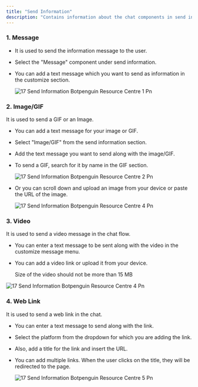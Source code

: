 ```yaml
---
title: "Send Information"
description: "Contains information about the chat components in send information."
---
```


### **1. Message**

- It is used to send the information message to the user.
- Select the "Message" component under send information.
- You can add a text message which you want to send as information in the customize section.

  ![17 Send Information Botpenguin Resource Centre 1 Pn](/images/how-botpenguin-works/send-info/17.send_information__botpenguin_resource_centre-1.png)

### **2. Image/GIF**

It is used to send a GIF or an Image.

- You can add a text message for your image or GIF.
- Select "Image/GIF" from the send information section.
- Add the text message you want to send along with the image/GIF.
- To send a GIF, search for it by name in the GIF section.

  ![17 Send Information Botpenguin Resource Centre 2 Pn](/images/how-botpenguin-works/send-info/17.send_information__botpenguin_resource_centre-2.png)


- Or you can scroll down and upload an image from your device or paste the URL of the image.

  ![17 Send Information Botpenguin Resource Centre 4 Pn](/images/how-botpenguin-works/send-info/17.send_information__botpenguin_resource_centre-3.png)

### **3. Video**

It is used to send a video message in the chat flow.

- You can enter a text message to be sent along with the video in the customize message menu.
- You can add a video link or upload it from your device.

  <Info>
    Size of the video should not be more than 15 MB
  </Info>

![17 Send Information Botpenguin Resource Centre 4 Pn](/images/how-botpenguin-works/send-info/17.send_information__botpenguin_resource_centre-4.png)

### **4. Web Link**

It is used to send a web link in the chat.

- You can enter a text message to send along with the link.
- Select the platform from the dropdown for which you are adding the link.
- Also, add a title for the link and insert the URL.
- You can add multiple links. When the user clicks on the title, they will be redirected to the page.

  ![17 Send Information Botpenguin Resource Centre 5 Pn](/images/how-botpenguin-works/send-info/17.send_information__botpenguin_resource_centre-5.png)